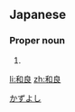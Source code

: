 ==Japanese==
{{ja-kanjitab|和|良}}

===Proper noun===
{{ja-pos|proper|かずよし}}

# {{given name|male|lang=ja}}

[[Category:Japanese male given names|かずよし]]

[[li:和良]]
[[zh:和良]]